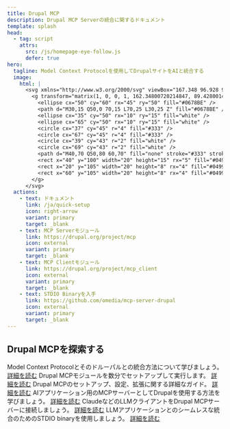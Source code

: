 ```yaml
---
title: Drupal MCP
description: Drupal MCP Serverの統合に関するドキュメント
template: splash
head:
  - tag: script
    attrs:
      src: /js/homepage-eye-follow.js
      defer: true
hero:
  tagline: Model Context Protocolを使用してDrupalサイトをAIと統合する
  image:
    html: |
      <svg xmlns="http://www.w3.org/2000/svg" viewBox="167.348 96.928 90 107.5" width="100%" height="100%" class="logo-svg">
        <g transform="matrix(1, 0, 0, 1, 162.34800720214847, 89.4280014038086)">
          <ellipse cx="50" cy="60" rx="45" ry="50" fill="#0678BE" />
          <path d="M30,15 Q50,0 70,15 L70,25 L30,25 Z" fill="#0678BE" />
          <ellipse cx="35" cy="50" rx="10" ry="15" fill="white" />
          <ellipse cx="65" cy="50" rx="10" ry="15" fill="white" />
          <circle cx="37" cy="45" r="4" fill="#333" />
          <circle cx="67" cy="45" r="4" fill="#333" />
          <circle cx="39" cy="43" r="2" fill="white" />
          <circle cx="69" cy="43" r="2" fill="white" />
          <path d="M40,70 Q50,80 60,70" fill="none" stroke="#333" stroke-width="2.5" stroke-linecap="round" />
          <rect x="40" y="100" width="20" height="15" rx="5" fill="#0499DE" />
          <rect x="20" y="105" width="20" height="8" rx="4" fill="#0499DE" />
          <rect x="60" y="105" width="20" height="8" rx="4" fill="#0499DE" />
        </g>
      </svg>
  actions:
    - text: ドキュメント
      link: /ja/quick-setup
      icon: right-arrow
      variant: primary
      target: _blank
    - text: MCP Serverモジュール
      link: https://drupal.org/project/mcp
      icon: external
      variant: primary
      target: _blank
    - text: MCP Clientモジュール
      link: https://drupal.org/project/mcp_client
      icon: external
      variant: primary
      target: _blank
    - text: STDIO Binaryを入手
      link: https://github.com/omedia/mcp-server-drupal
      icon: external
      variant: primary
      target: _blank
---
```



## Drupal MCPを探索する

<CardGrid stagger>
  <Card title="はじめに" icon="information">
    Model Context Protocolとそのドルーパルとの統合方法について学びましょう。
    <a href="/ja/introduction">詳細を読む</a>
  </Card>
  <Card title="クイックセットアップ" icon="setting">
    Drupal MCPモジュールを数分でセットアップして実行します。
    <a href="/ja/quick-setup">詳細を読む</a>
  </Card>
  <Card title="総合ガイド" icon="open-book">
    Drupal MCPのセットアップ、設定、拡張に関する詳細なガイド。
    <a href="/ja/guides">詳細を読む</a>
  </Card>
  <Card title="Drupal MCP Server" icon="server">
    AIアプリケーション用のMCPサーバーとしてDrupalを使用する方法を学びましょう。
    <a href="/ja/drupal-mcp-server">詳細を読む</a>
  </Card>
  <Card title="Drupal MCP Client" icon="discord">
    ClaudeなどのLLMクライアントをDrupal MCPサーバーに接続しましょう。
    <a href="/ja/drupal-mcp-client">詳細を読む</a>
  </Card>
  <Card title="STDIO Binary" icon="terminal">
    LLMアプリケーションとのシームレスな統合のためのSTDIO binaryを使用しましょう。
    <a href="/ja/stdio-binary">詳細を読む</a>
  </Card>
</CardGrid>
